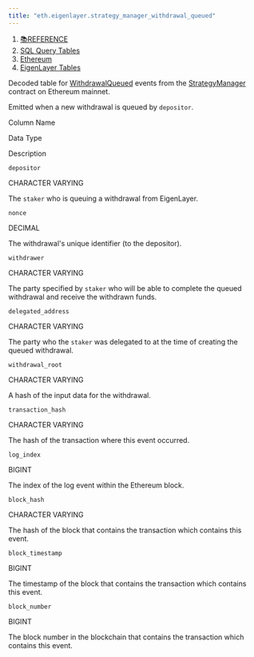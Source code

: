 ```yaml
---
title: "eth.eigenlayer.strategy_manager_withdrawal_queued"
---
```


1. [📚REFERENCE](/reference)
2. [SQL Query Tables](/reference/sql-query-tables)
3. [Ethereum](/reference/sql-query-tables/ethereum)
4. [EigenLayer Tables](/reference/sql-query-tables/ethereum/eigenlayer-tables)

Decoded table for [WithdrawalQueued](https://github.com/Layr-Labs/eigenlayer-contracts/blob/e80a45c5595dd7d2e31e06c021bad2ca7db0abc7/src/contracts/core/StrategyManager.sol#L74) events from the [StrategyManager](https://etherscan.io/address/0x858646372cc42e1a627fce94aa7a7033e7cf075a) contract on Ethereum mainnet.

Emitted when a new withdrawal is queued by `depositor`.

Column Name

Data Type

Description

`depositor`

CHARACTER VARYING

The `staker` who is queuing a withdrawal from EigenLayer.

`nonce`

DECIMAL

The withdrawal's unique identifier (to the depositor).

`withdrawer`

CHARACTER VARYING

The party specified by `staker` who will be able to complete the queued withdrawal and receive the withdrawn funds.

`delegated_address`

CHARACTER VARYING

The party who the `staker` was delegated to at the time of creating the queued withdrawal.

`withdrawal_root`

CHARACTER VARYING

A hash of the input data for the withdrawal.

`transaction_hash`

CHARACTER VARYING

The hash of the transaction where this event occurred.

`log_index`

BIGINT

The index of the log event within the Ethereum block.

`block_hash`

CHARACTER VARYING

The hash of the block that contains the transaction which contains this event.

`block_timestamp`

BIGINT

The timestamp of the block that contains the transaction which contains this event.

`block_number`

BIGINT

The block number in the blockchain that contains the transaction which contains this event.
